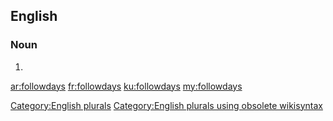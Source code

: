 ==English==

===Noun===
{{head|en}}

# {{plural of|followday}}

[[Category:English plurals]][[Category:English plurals using obsolete wikisyntax]]

[[ar:followdays]]
[[fr:followdays]]
[[ku:followdays]]
[[my:followdays]]